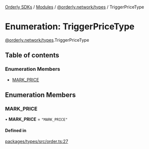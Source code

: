 [Orderly SDKs](/sdks/tech-doc/README) / [Modules](/sdks/tech-doc/modules) / [@orderly.network/types](/sdks/tech-doc/modules/orderly_network_types) / TriggerPriceType

# Enumeration: TriggerPriceType

[@orderly.network/types](/sdks/tech-doc/modules/orderly_network_types).TriggerPriceType

## Table of contents

### Enumeration Members

- [MARK\_PRICE](/sdks/tech-doc/enums/orderly_network_types.TriggerPriceType#mark_price)

## Enumeration Members

### MARK\_PRICE

• **MARK\_PRICE** = ``"MARK_PRICE"``

#### Defined in

[packages/types/src/order.ts:27](https://github.com/OrderlyNetwork/js-sdk/blob/ba995f2/packages/types/src/order.ts#L27)
